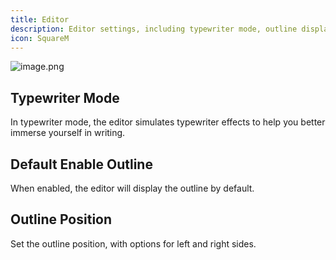 ```yaml
---
title: Editor
description: Editor settings, including typewriter mode, outline display, and position configuration.
icon: SquareM
---
```


![image.png](https://s2.loli.net/2025/07/10/zjqGW2kvwgpdEbI.png)

## Typewriter Mode

In typewriter mode, the editor simulates typewriter effects to help you better immerse yourself in writing.

## Default Enable Outline

When enabled, the editor will display the outline by default.

## Outline Position

Set the outline position, with options for left and right sides.
